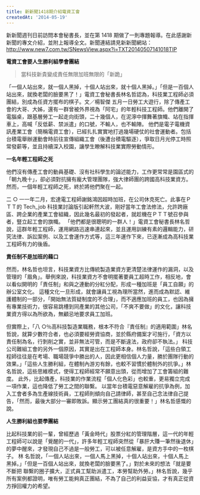```yaml
---
title: 新新聞1418期介紹電資工會
createdAt: '2014-05-19'
---
```


新新聞週刊日前訪問本會秘書長，並在第 1418 期做了一則專題報導。在此感謝新新聞的專文介紹，並附上報導全文。新聞連結請見新新聞網站：http://www.new7.com.tw/SNewsView.aspx?i=TXT20140507141018TIP

**電資工會要人生勝利組學會團結**

> 當科技新貴變成責任無限加班無限的「新跪」

「一個人站出來，就一個人黑掉，十個人站出來，就十個人黑掉。」「但是一百個人站出來，就換老闆的臉要黑了！」電資工會秘書長林名哲認為，科技業工程師必須團結，別成為任資方擺布的棋子。文／楊智傑 五月一日勞工大遊行，除了傳產工會的大哥、大姊，還有一群曾被外界視為「阿宅」的年輕科技工程師。他們離開了電腦桌，跟基層勞工一起走向街頭，二十幾個人，在泥濘中揮舞著旗幟、站在指揮車上，高喊「反低薪、禁派遣」的口號，不輸人，也不輸陣。 他們是電子電機資訊產業工會（簡稱電資工會），已經扎扎實實地打過幾場硬仗的社會運動者。包括台積電舉辦運動會時前往宣傳組織工會（後遭台積電驅逐），爭取日月光停工時照常發薪等，並且持續深入校園，讓學生瞭解科技業實際勞動情形。

**一名年輕工程師之死**

他們沒有傳產工會的動員基礎、沒有社科學生的論述能力，工作更常常是園區式的「朝九晚十」，卻必須對抗擁有龐大管理團隊，強大律師團的跨國高科技業資方。 然而，一個年輕工程師之死，終於將他們聚在一起。

二 ○ 一一年二月，宏達電工程師謝銘鴻因超時加班，在公司休克死亡。此事在ＰＴＴ的 Tech_job 科技業討論版引起軒然大波，剛好當年工會法修法，允許跨廠區、跨企業的產業工會組織，因此幾名最初的發起者，就趁機在ＰＴＴ號召參與者，豎立起工會的旗幟。 「他們都是很聰明的一群人！」電資工會秘書長林名哲說，這群年輕工程師，運用網路迅速串連起來，並且運用訓練有素的邏輯能力，研究法律、訴訟案例、以及工會運作方式等，這三年運作下來，已逐漸成為高科技業工程師有力的後盾。

**責任制不是加班的藉口**

然而，林名哲也坦言，科技業資方比傳統製造業資方更清楚法律運作的漏洞，以及管理的「眉角」。舉例來說，科技業資方不會明擺著要員工超時工作，相反地，會以看似開明的「責任制」和與之連動的分紅分配，形成一種加班是「員工自願」的辦公室文化。 這種文化一旦形成，就會讓員工視為理所當然，進而成為默認、維護體制的一部分，「開始無法質疑制度的不合理」，而不適應加班的員工，也因為擁有專業技術力，很容易跳槽到同產業的其他公司，「不爽不要做」的文化，讓科技業資方得以為所欲為，無顧忌地要求員工加班。

但實際上，「八 ○％高科技製造業職務，根本不符合『責任制』的適用範圍」林名哲說，就算少數符合者，也必須要經勞資協商，並於縣府備案才可施行，「資方以責任制為名，行剝削之實，並非無法可管，而是不斷違法，政府卻不執法。」 科技公司難組工會的另外一個原因，其實是出在工程師本身。林名哲說，「這些白領工程師往往是在考場、職場競爭中勝出的人，因此更相信個人力量，勝於團隊行動的效果。」「這些人生勝利組，在體制內游刃有餘，也較不習慣於體制外的抗爭。」林名哲說，這些思維模式，使得工程師經常不願意出頭，從而增加了工會籌組的難度。 此外，比起傳產，科技業的作業流程「個人化色彩」也較重，更易獨立完成一項作業，這也降低了勞工之間的聯繫。 以當年台積電惡意解雇的抗爭為例，加入工會者多為生產線技術員，工程師則傾向自己請律師，甚至自己念法律自己提告，「然而，最後大部分一審即敗訴。顯示勞工團結真的很重要！」林名哲感慨的說。

**人生勝利組也要學團結**

比起科技業的前一輩，曾經歷過「黃金時代」股票分紅的管理階層，這一代的年輕工程師可以說是「覺醒的一代」，許多年輕工程師突然從「暴肝大賺一筆然後退休」的夢中醒來，才發現自己不過是一般勞工，可以被任意解雇，是資方手中的一枚棋子。 林 名哲說，「一個人站出來，一個人馬上黑掉，十個人站出來，十個人馬上黑掉。」「但是一百個人站出來，就換老闆的臉要黑了。」對於未來的想法「就是要不斷把 聯繫的圈子擴大，正式員工幫助派遣工，本勞幫助外勞。」林名哲說，幾乎所有案例都證明，唯有勞工能夠真正團結，不為了自己的利益妥協，才有真正從資方掙回權力的希望。
